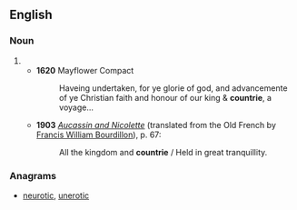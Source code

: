 ==English==

===Noun===
{{en-noun}}

# {{obsolete spelling of|country|lang=en}}
#* '''1620''' Mayflower Compact
#*: Haveing undertaken, for ye glorie of god, and advancemente of ye Christian faith and honour of our king & '''countrie''', a voyage...
#* '''1903''' ''[[s:Aucassin and Nicolette (Bourdillon)|Aucassin and Nicolette]]'' (translated from the Old French by [[w:Francis William Bourdillon|Francis William Bourdillon]]), p.&nbsp;67:
#*:All the kingdom and '''countrie''' / Held in great tranquillity.

===Anagrams===
* [[neurotic#English|neurotic]], [[unerotic#English|unerotic]]